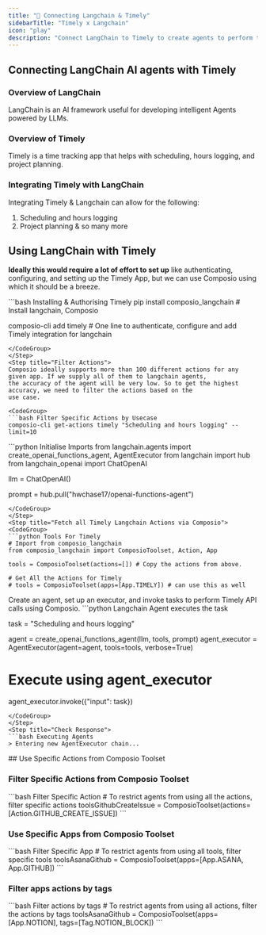 ```yaml
---
title: "🚀 Connecting Langchain & Timely"
sidebarTitle: "Timely x Langchain"
icon: "play"
description: "Connect LangChain to Timely to create agents to perform tasks using natural language"
---
```


## Connecting LangChain AI agents with Timely

### Overview of LangChain

LangChain is an AI framework useful for developing intelligent Agents powered by LLMs.

### Overview of Timely

Timely is a time tracking app that helps with scheduling, hours logging, and project planning.

### Integrating Timely with LangChain

Integrating Timely & Langchain can allow for the following:

1. Scheduling and hours logging
2. Project planning
& so many more

## Using LangChain with Timely

<Steps>
<Step title="Setting Up the Environment">

**Ideally this would require a lot of effort to set up** like authenticating, configuring, and setting up the Timely App, but we can use Composio using which it should be a breeze.

<CodeGroup>
```bash Installing & Authorising Timely
pip install composio_langchain # Install langchain, Composio 

composio-cli add timely # One line to authenticate, configure and add Timely integration for langchain
```
</CodeGroup>
</Step>
<Step title="Filter Actions">
Composio ideally supports more than 100 different actions for any given app. If we supply all of them to langchain agents, 
the accuracy of the agent will be very low. So to get the highest accuracy, we need to filter the actions based on the 
use case.

<CodeGroup>
```bash Filter Specific Actions by Usecase
composio-cli get-actions timely "Scheduling and hours logging" --limit=10
```
</CodeGroup>

</Step>
<Step title="Import Base Packages">

<CodeGroup>
```python Initialise Imports
from langchain.agents import create_openai_functions_agent, AgentExecutor
from langchain import hub
from langchain_openai import ChatOpenAI


llm = ChatOpenAI()

prompt = hub.pull("hwchase17/openai-functions-agent")
```
</CodeGroup>
</Step>
<Step title="Fetch all Timely Langchain Actions via Composio">
<CodeGroup>
```python Tools For Timely
# Import from composio_langchain
from composio_langchain import ComposioToolset, Action, App

tools = ComposioToolset(actions=[]) # Copy the actions from above. 

# Get All the Actions for Timely
# tools = ComposioToolset(apps=[App.TIMELY]) # can use this as well
```
</CodeGroup>
</Step>
<Step title="Execute the Agent">
Create an agent, set up an executor, and invoke tasks to perform Timely API calls using Composio. 
<CodeGroup>
```python Langchain Agent executes the task

task = "Scheduling and hours logging"

agent = create_openai_functions_agent(llm, tools, prompt)
agent_executor = AgentExecutor(agent=agent, tools=tools, verbose=True)

# Execute using agent_executor
agent_executor.invoke({"input": task})
```
</CodeGroup>
</Step>
<Step title="Check Response">
```bash Executing Agents
> Entering new AgentExecutor chain...
```
</Step>
</Steps>
## Use Specific Actions from Composio Toolset

### Filter Specific Actions from Composio Toolset

<CodeGroup>
```bash Filter Specific Action
# To restrict agents from using all the actions, filter specific actions
toolsGithubCreateIssue = ComposioToolset(actions=[Action.GITHUB_CREATE_ISSUE])
```
</CodeGroup>

### Use Specific Apps from Composio Toolset
<CodeGroup>
```bash Filter Specific App
# To restrict agents from using all tools, filter specific tools
toolsAsanaGithub = ComposioToolset(apps=[App.ASANA, App.GITHUB])
```
</CodeGroup>

### Filter apps actions by tags 
<CodeGroup>
```bash Filter actions by tags
# To restrict agents from using all actions, filter the actions by tags
toolsAsanaGithub = ComposioToolset(apps=[App.NOTION], tags=[Tag.NOTION_BLOCK])
```
</CodeGroup>

